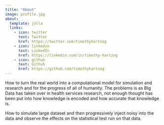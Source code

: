 ```yaml
---
title: "About"
image: profile.jpg
about:
  template: jolla
  links:
    - icon: twitter
      text: Twitter
      href: https://twitter.com/timothyhartzog
    - icon: linkedin
      text: LinkedIn
      href: https://linkedin.com/in/timothy-hartzog
    - icon: github
      text: Github
      href: https://github.com/timothyhartzog
---
```


::: {#overview}
How to turn the real world into a computational model for simulation and research and for the progress of all of humanity. The problems is as BIg Data has taken over in health services research, not enough thought has been put into how knowledge is encoded and how accurate that knowledge is.
:::

::: {#overview2}
How to simulate large dataset and then progressively inject noisy into the data and observe the effects on the statistical test run on that data.
:::

